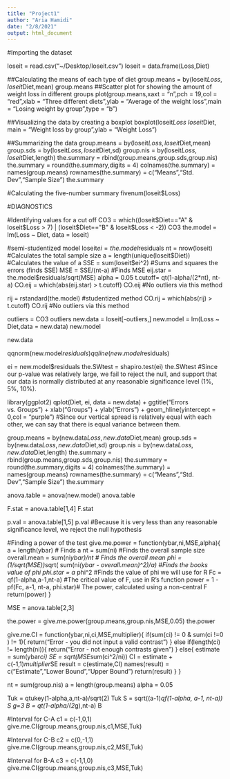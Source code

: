 ```yaml
---
title: "Project1"
author: "Aria Hamidi"
date: "2/8/2021"
output: html_document
---
```


#Importing the dataset

loseit = read.csv("~/Desktop/loseit.csv")
loseit = data.frame(Loss,Diet)

##Calculating the means of each type of diet
group.means = by(loseit$Loss,loseit$Diet,mean)
group.means
##Scatter plot for showing the amount of weight loss in different groups
plot(group.means,xaxt = "n",pch = 19,col = "red",xlab = "Three different diets",ylab = "Average of the weight loss",main = "Losing weight by group",type = "b") 




##Visualizing the data by creating a boxplot
boxplot(loseit$Loss ~ loseit$Diet, main = "Weight loss by group",ylab = "Weight Loss")



##Summarizing the data
group.means =  by(loseit$Loss,loseit$Diet,mean)
group.sds = by(loseit$Loss,loseit$Diet,sd)
group.nis = by(loseit$Loss,loseit$Diet,length)
the.summary = rbind(group.means,group.sds,group.nis)
the.summary = round(the.summary,digits = 4)
colnames(the.summary) = names(group.means)
rownames(the.summary) = c("Means","Std. Dev","Sample Size")
the.summary




#Calculating the five-number summary
fivenum(loseit$Loss)







#DIAGNOSTICS


#Identifying values for a cut off
CO3 = which((loseit$Diet=="A" & loseit$Loss > 7) | (loseit$Diet=="B" & loseit$Loss < -2))
CO3
the.model = lm(Loss ~ Diet, data = loseit)




#semi-studentized model
loseit$ei = the.model$residuals
nt = nrow(loseit) #Calculates the total sample size
a = length(unique(loseit$Diet)) #Calculates the value of a
SSE = sum(loseit$ei^2) #Sums and squares the errors (finds SSE)
MSE = SSE/(nt-a) #Finds MSE
eij.star = the.model$residuals/sqrt(MSE)
alpha = 0.05
t.cutoff= qt(1-alpha/(2*nt), nt-a)
CO.eij = which(abs(eij.star) > t.cutoff)
CO.eij #No outliers via this method

rij = rstandard(the.model) #studentized method
CO.rij = which(abs(rij) > t.cutoff)
CO.rij #No outliers via this method

outliers = CO3
outliers
new.data = loseit[-outliers,]
new.model = lm(Loss ~ Diet,data = new.data)
new.model

new.data 





qqnorm(new.model$residuals)
qqline(new.model$residuals)

ei = new.model$residuals
the.SWtest = shapiro.test(ei)
the.SWtest #Since our p-value was relatively large, we fail to reject the null, and support that our data is normally distributed at any reasonable significance level (1%, 5%, 10%).

library(ggplot2)
qplot(Diet, ei, data = new.data) + ggtitle("Errors vs. Groups") + xlab("Groups") + ylab("Errors") + geom_hline(yintercept = 0,col = "purple") #Since our vertical spread is relatively equal with each other, we can say that there is equal variance between them. 




group.means = by(new.data$Loss,new.data$Diet,mean)
group.sds = by(new.data$Loss,new.data$Diet,sd)
group.nis = by(new.data$Loss,new.data$Diet,length)
the.summary = rbind(group.means,group.sds,group.nis)
the.summary = round(the.summary,digits = 4)
colnames(the.summary) = names(group.means)
rownames(the.summary) = c("Means","Std. Dev","Sample Size")
the.summary

anova.table = anova(new.model)
anova.table

F.stat = anova.table[1,4]
F.stat

p.val = anova.table[1,5]
p.val #Because it is very less than any reasonable significance level, we reject the null hypothesis

#Finding a power of the test
give.me.power = function(ybar,ni,MSE,alpha){
  a = length(ybar) # Finds a
  nt = sum(ni) #Finds the overall sample size
  overall.mean = sum(ni*ybar)/nt # Finds the overall mean
  phi = (1/sqrt(MSE))*sqrt( sum(ni*(ybar - overall.mean)^2)/a) #Finds the books value of phi
  phi.star = a *phi^2 #Finds the value of phi we will use for R
  Fc = qf(1-alpha,a-1,nt-a) #The critical value of F, use in R’s function
  power = 1 - pf(Fc, a-1, nt-a, phi.star)# The power, calculated using a non-central F
  return(power)
}

MSE = anova.table[2,3]

the.power = give.me.power(group.means,group.nis,MSE,0.05)
the.power


give.me.CI = function(ybar,ni,ci,MSE,multiplier){
  if(sum(ci) != 0 & sum(ci !=0 ) != 1){
    return("Error - you did not input a valid contrast")
  } else if(length(ci) != length(ni)){
    return("Error - not enough contrasts given")
  }
  else{
    estimate = sum(ybar*ci)
    SE = sqrt(MSE*sum(ci^2/ni))
    CI = estimate + c(-1,1)*multiplier*SE
    result = c(estimate,CI)
    names(result) = c("Estimate","Lower Bound","Upper Bound")
    return(result)
  }
}

nt = sum(group.nis)
a = length(group.means)
alpha = 0.05

Tuk = qtukey(1-alpha,a,nt-a)/sqrt(2)
Tuk
S = sqrt((a-1)*qf(1-alpha, a-1, nt-a))
S
g=3
B = qt(1-alpha/(2*g),nt-a)
B

#Interval for C-A
c1 = c(-1,0,1)
give.me.CI(group.means,group.nis,c1,MSE,Tuk)

#Interval for C-B
c2 = c(0,-1,1)
give.me.CI(group.means,group.nis,c2,MSE,Tuk)

#Interval for B-A
c3 = c(-1,1,0)
give.me.CI(group.means,group.nis,c3,MSE,Tuk)







